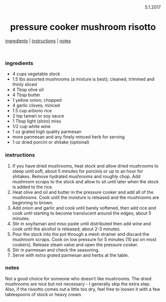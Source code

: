 <p align="right">5.1.2017</p>

<h1 align="center">pressure cooker mushroom risotto</h1>

<div align="center">
  <a href="#ingredients">ingredients</a> | 
  <a href="#instructions">instructions</a> | 
  <a href="#notes">notes</a>
</div>
<br>

### ingredients
- 4 cups vegetable stock
- 1.5 lbs assorted mushrooms (a mixture is best); cleaned, trimmed and thinly sliced
- 4 Tbsp olive oil
- 4 Tbsp butter
- 1 yellow onion; chopped
- 4 garlic cloves; minced
- 1.5 cup arborio rice
- 2 tsp tamari or soy sauce
- 1 Tbsp light (shiro) miso
- 1/2 cup white wine
- 1 oz grated high quality parmesan
- more parmesan and any finely minced herb for serving
- 1 oz dried porcini or shitake (optional)

### instructions
1. If you have dried mushrooms, heat stock and allow dried mushrooms to steep until soft, about 5 minutes for 
porcinis or up to an hour for shitakes. Remove hydrated mushrooms and roughly chop. Add mushroom scraps to the stock 
and allow to sit until later when the stock is added to the rice. 
1. Heat olive and oil and butter in the pressure cooker and add all of the mushrooms. Cook until the moisture is 
released and the mushrooms are beginning to brown. 
1. Add onion and garlic and cook until barely softened, then add rice and cook until starting to become translucent 
around the edges; about 5 minutes. 
1. Stir in soy/tamari and miso paste until distributed then add wine and cook until the alcohol is released; about 
2-3 minutes. 
1. Pour the stock into the pot through a mesh strainer and discard the mushroom scraps. Cook on low pressure for 5 
minutes (10 psi on most cookers). Release steam valve and open the pressure cooker. 
1. Stir in parmesan and check the seasoning. 
1. Serve with extra grated parmesan and herbs at the table.

### notes
Not a good choice for someone who doesn't like mushrooms.  The dried mushrooms are nice but not necessary - I 
generally skip the extra step. Also, if the rissotto comes out a little too dry, feel free to loosen it with a 
few tablespoons of stock or heavy cream.
